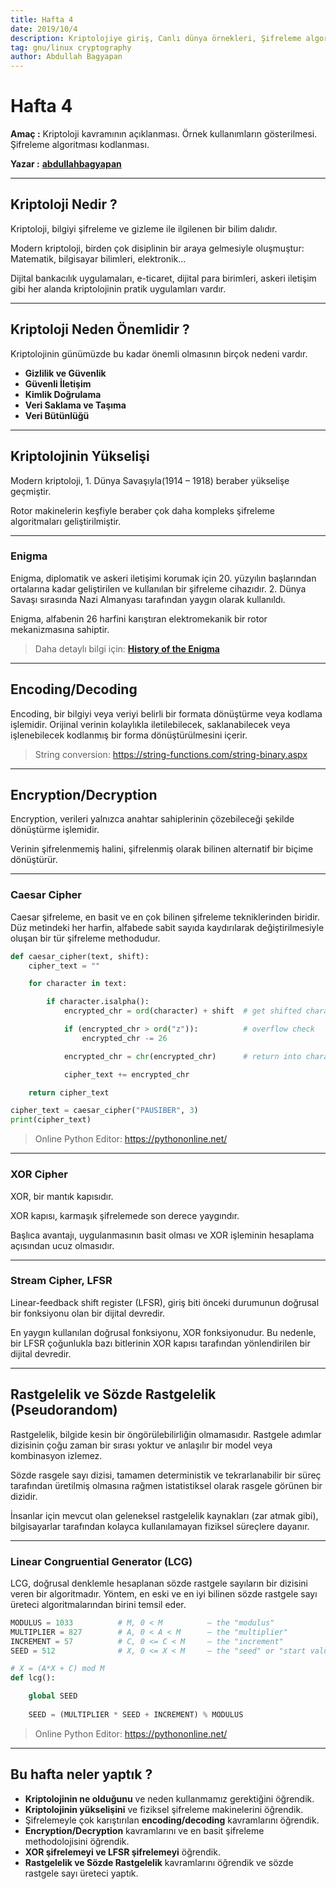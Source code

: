 ```yaml
---
title: Hafta 4
date: 2019/10/4
description: Kriptolojiye giriş, Canlı dünya örnekleri, Şifreleme algoritması geliştirilmesi.
tag: gnu/linux cryptography
author: Abdullah Bagyapan
---
```


# Hafta 4

**Amaç :** Kriptoloji kavramının açıklanması. Örnek kullanımların gösterilmesi. Şifreleme algoritması kodlanması.

**Yazar :** [**abdullahbagyapan**](https://github.com/abdullahbagyapan)

<hr/>


## Kriptoloji Nedir ?

Kriptoloji, bilgiyi şifreleme ve gizleme ile ilgilenen bir bilim dalıdır.

Modern kriptoloji, birden çok disiplinin bir araya gelmesiyle oluşmuştur: Matematik, bilgisayar bilimleri, elektronik...

Dijital bankacılık uygulamaları, e-ticaret, dijital para birimleri, askeri iletişim gibi her alanda kriptolojinin pratik uygulamları vardır.


<hr/>

## Kriptoloji Neden Önemlidir ?

Kriptolojinin günümüzde bu kadar önemli olmasının birçok nedeni vardır.

- **Gizlilik ve Güvenlik**
- **Güvenli İletişim**
- **Kimlik Doğrulama**
- **Veri Saklama ve Taşıma**
- **Veri Bütünlüğü**


<hr/>

## Kriptolojinin Yükselişi

Modern kriptoloji, 1. Dünya Savaşıyla(1914 – 1918) beraber yükselişe geçmiştir.

Rotor makinelerin keşfiyle beraber çok daha kompleks şifreleme algoritmaları geliştirilmiştir.

<CenteredImageLightbox alt="rotor machine" src="/images/hafta4/0.png"/>


<hr/>

### Enigma

Enigma, diplomatik ve askeri iletişimi korumak için 20. yüzyılın başlarından ortalarına kadar geliştirilen ve kullanılan bir şifreleme cihazıdır. 2. Dünya Savaşı sırasında Nazi Almanyası tarafından yaygın olarak kullanıldı.

Enigma, alfabenin 26 harfini karıştıran elektromekanik bir rotor mekanizmasına sahiptir.


<CenteredImageLightbox alt="enigma machine" src="/images/hafta4/1.jpg"/>

> Daha detaylı bilgi için: [**History of the Enigma**](https://www.cryptomuseum.com/crypto/enigma/hist.htm)


<hr/>

## Encoding/Decoding

Encoding, bir bilgiyi veya veriyi belirli bir formata dönüştürme veya kodlama işlemidir. 
Orijinal verinin kolaylıkla iletilebilecek, saklanabilecek veya işlenebilecek kodlanmış bir forma dönüştürülmesini içerir.


<CenteredImageLightbox alt="base conversion" src="/images/hafta4/2.png"/>


<CenteredImageLightbox alt="string conversion" src="/images/hafta4/3.png"/>

> String conversion: https://string-functions.com/string-binary.aspx

<hr/>

## Encryption/Decryption

Encryption, verileri yalnızca anahtar sahiplerinin çözebileceği şekilde dönüştürme işlemidir.

Verinin şifrelenmemiş halini, şifrelenmiş olarak bilinen alternatif bir biçime dönüştürür.


<CenteredImageLightbox alt="encryption" src="/images/hafta4/4.png"/>



<hr/>

### Caesar Cipher

Caesar şifreleme, en basit ve en çok bilinen şifreleme tekniklerinden biridir. Düz metindeki her harfin, alfabede sabit sayıda kaydırılarak değiştirilmesiyle oluşan bir tür şifreleme methodudur.


<CenteredImageLightbox alt="caesar cipher" src="/images/hafta4/5.png"/>


```python
def caesar_cipher(text, shift):
    cipher_text = ""

    for character in text:

        if character.isalpha():
            encrypted_chr = ord(character) + shift  # get shifted character

            if (encrypted_chr > ord("z")):          # overflow check
                encrypted_chr -= 26

            encrypted_chr = chr(encrypted_chr)      # return into character

            cipher_text += encrypted_chr

    return cipher_text

cipher_text = caesar_cipher("PAUSIBER", 3)
print(cipher_text)
```

> Online Python Editor: https://pythononline.net/

<hr/>

### XOR Cipher

XOR, bir mantık kapısıdır.


<CenteredImageLightbox alt="xor gate" src="/images/hafta4/6.png"/>


XOR kapısı, karmaşık şifrelemede son derece yaygındır.

Başlıca avantajı, uygulanmasının basit olması ve XOR işleminin hesaplama açısından ucuz olmasıdır.


<CenteredImageLightbox alt="xor cipher" src="/images/hafta4/7.png"/>


<hr/>

### Stream Cipher, LFSR

Linear-feedback shift register (LFSR), giriş biti önceki durumunun doğrusal bir fonksiyonu olan bir dijital devredir.

En yaygın kullanılan doğrusal fonksiyonu, XOR fonksiyonudur. Bu nedenle, bir LFSR çoğunlukla bazı bitlerinin XOR kapısı tarafından yönlendirilen bir dijital devredir.


<CenteredImageLightbox alt="lfsr" src="/images/hafta4/8.gif"/>




<hr/>

## Rastgelelik ve Sözde Rastgelelik (Pseudorandom)

Rastgelelik, bilgide kesin bir öngörülebilirliğin olmamasıdır. Rastgele adımlar dizisinin çoğu zaman bir sırası yoktur ve anlaşılır bir model veya kombinasyon izlemez.

Sözde rasgele sayı dizisi, tamamen deterministik ve tekrarlanabilir bir süreç tarafından üretilmiş olmasına rağmen istatistiksel olarak rasgele görünen bir dizidir.

İnsanlar için mevcut olan geleneksel rastgelelik kaynakları (zar atmak gibi), bilgisayarlar tarafından kolayca kullanılamayan fiziksel süreçlere dayanır.



<hr/>

### Linear Congruential Generator (LCG)

LCG, doğrusal denklemle hesaplanan sözde rastgele sayıların bir dizisini veren bir algoritmadır. Yöntem, en eski ve en iyi bilinen sözde rastgele sayı üreteci algoritmalarından birini temsil eder.


```python
MODULUS = 1033          # M, 0 < M          — the "modulus"
MULTIPLIER = 827        # A, 0 < A < M      — the "multiplier"
INCREMENT = 57          # C, 0 <= C < M     — the "increment"
SEED = 512              # X, 0 <= X < M     — the "seed" or "start value"

# X = (A*X + C) mod M
def lcg():

    global SEED
    
    SEED = (MULTIPLIER * SEED + INCREMENT) % MODULUS
```

> Online Python Editor: https://pythononline.net/

<hr/>

## Bu hafta neler yaptık ?

- **Kriptolojinin ne olduğunu** ve neden kullanmamız gerektiğini öğrendik.
- **Kriptolojinin yükselişini** ve fiziksel şifreleme makinelerini öğrendik.
- Şifrelemeyle çok karıştırılan **encoding/decoding** kavramlarını öğrendik.
- **Encryption/Decryption** kavramlarını ve en basit şifreleme methodolojisini öğrendik.
- **XOR şifrelemeyi ve LFSR şifrelemeyi** öğrendik.
- **Rastgelelik ve Sözde Rastgelelik** kavramlarını öğrendik ve sözde rastgele sayı üreteci yaptık.